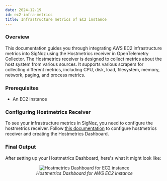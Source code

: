```yaml
---
date: 2024-12-19
id: ec2-infra-metrics
title: Infrastructure metrics of EC2 instance
---
```


### Overview

This documentation guides you through integrating AWS EC2 infrastructure metrics into SigNoz using the Hostmetrics receiver in OpenTelemetry Collector. 
The Hostmetrics receiver is designed to collect metrics about the host system from various sources. It supports various scrapers for collecting different metrics, 
including CPU, disk, load, filesystem, memory, network, paging, and process metrics.

<Tabs entityName="plans">
<TabItem value="signoz-cloud" label="SigNoz Cloud" default>

### Prerequisites

- An EC2 instance

### Configuring Hostmetrics Receiver

To see your infrastructure metrics in SigNoz, you need to configure the hostmetrics receiver. Follow [this documentation](https://signoz.io/docs/userguide/hostmetrics/) to configure hostmetrics receiver and creating the Hostmetrics Dashboard.


### Final Output

After setting up your Hostmetrics Dashboard, here's what it might look like:

<figure data-zoomable align="center">
    <img
      src="/img/ec2-infra.webp"
      alt="Hostmetrics Dashboard for EC2 instance"
    />
    <figcaption>
      <i>
        Hostmetrics Dashboard for AWS EC2 instance
      </i>
    </figcaption>
</figure>

</TabItem>
</Tabs>


